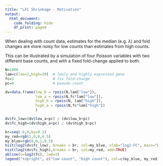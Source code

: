 ```yaml
---
title: "LFC Shrinkage - Motivation"
output:
  html_document:
    code_folding: hide
    df_print: paged
---
```


When dealing with count data, estimates for the median (e.g. $\lambda$) and fold changes are more noisy for low counts than estimates from high counts.

This can be illustrated by a simulation of four Poisson variables with
two different base counts, and with a fixed fold-change applied to both:

```r
N=1000               
lam=c(low=2,high=20)  # lowly and highly expressed gene
fc=2                  # fix fold-change
pc=0                  # pseudo-count

dv=data.frame(low_b = rpois(N,lam["low"]), 
              low_a = rpois(N,fc*lam["low"]), 
              high_b = rpois(N, lam["high"]), 
              high_a = rpois(N,fc*lam["high"])
              )

dv$fc_low=(dv$low_a+pc) / (dv$low_b+pc)
dv$fc_high=(dv$high_a+pc) / (dv$high_b+pc)

br=seq(-6,6,by=0.1)
my_red=rgb(1,0,0,0.5)
my_blue=rgb(0,0,1,0.5)
hist(log2(dv$fc_low), breaks = br, col=my_blue, xlab="log2-FC", main="histogram of log2-FC")
hist(log2(dv$fc_high),breaks = br, col=my_red, add=TRUE)
abline(v=log2(fc), lwd=2)
legend("topright", c("low count", "high count"), col=c(my_blue, my_red), pch=15)
```

